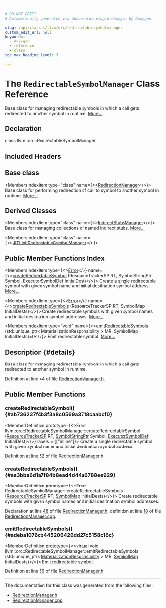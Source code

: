 ```yaml
---

# DO NOT EDIT!
# Automatically generated via docusaurus-plugin-doxygen by Doxygen.

slug: /api/classes/llvm/orc/redirectablesymbolmanager
custom_edit_url: null
keywords:
  - doxygen
  - reference
  - class
toc_max_heading_level: 3

---
```





# The `RedirectableSymbolManager` Class Reference

<DoxygenPage pluginConfig={pluginConfig}>

Base class for managing redirectable symbols in which a call gets redirected to another symbol in runtime. <a href="#details">More...</a>

## Declaration

<CodeBlock>class llvm::orc::RedirectableSymbolManager</CodeBlock>

## Included Headers

<IncludesList>
<IncludesListItem
  filePath="llvm/ExecutionEngine/Orc/RedirectionManager.h"
  permalink="/docs/api/files/include/include/llvm/include/llvm/executionengine/include/llvm/executionengine/orc/redirectionmanager-h"
  isLocal="true" />
</IncludesList>

## Base class

<MembersIndex>

<MembersIndexItem
  type="class"
  name={<><a href="/docs/api/classes/llvm/orc/redirectionmanager">RedirectionManager</a></>}>
Base class for performing redirection of call to symbol to another symbol in runtime. <a href="/docs/api/classes/llvm/orc/redirectionmanager/#details">More...</a>
</MembersIndexItem>

</MembersIndex>

## Derived Classes

<MembersIndex>

<MembersIndexItem
  type="class"
  name={<><a href="/docs/api/classes/llvm/orc/indirectstubsmanager">IndirectStubsManager</a></>}>
Base class for managing collections of named indirect stubs. <a href="/docs/api/classes/llvm/orc/indirectstubsmanager/#details">More...</a>
</MembersIndexItem>

<MembersIndexItem
  type="class"
  name={<><a href="/docs/api/classes/llvm/orc/jitlinkredirectablesymbolmanager">JITLinkRedirectableSymbolManager</a></>}>
</MembersIndexItem>

</MembersIndex>

## Public Member Functions Index

<MembersIndex>

<MembersIndexItem
  type={<><a href="/docs/api/classes/llvm/error">Error</a></>}
  name={<><a href="#ab736237f4b3f3a8c0569a3718caabcf0">createRedirectableSymbol</a> (ResourceTrackerSP RT, SymbolStringPtr Symbol, ExecutorSymbolDef InitialDest)</>}>
Create a single redirectable symbol with given symbol name and initial desitnation symbol address. <a href="#ab736237f4b3f3a8c0569a3718caabcf0">More...</a>
</MembersIndexItem>

<MembersIndexItem
  type={<><a href="/docs/api/classes/llvm/error">Error</a></>}
  name={<><a href="#aa3bba6d1a7f84b8ead4d44a6788ee929">createRedirectableSymbols</a> (ResourceTrackerSP RT, SymbolMap InitialDests)</>}>
Create redirectable symbols with given symbol names and initial desitnation symbol addresses. <a href="#aa3bba6d1a7f84b8ead4d44a6788ee929">More...</a>
</MembersIndexItem>

<MembersIndexItem
  type="void"
  name={<><a href="#adeba1076cb445206426dd27c5158c16c">emitRedirectableSymbols</a> (std::unique&#95;ptr&lt; MaterializationResponsibility &gt; MR, SymbolMap InitialDests)=0</>}>
Emit redirectable symbol. <a href="#adeba1076cb445206426dd27c5158c16c">More...</a>
</MembersIndexItem>

</MembersIndex>

## Description {#details}

Base class for managing redirectable symbols in which a call gets redirected to another symbol in runtime.

Definition at line 44 of file <a href="/docs/api/files/include/include/llvm/include/llvm/executionengine/include/llvm/executionengine/orc/redirectionmanager-h">RedirectionManager.h</a>.

<SectionDefinition>

## Public Member Functions

### createRedirectableSymbol() {#ab736237f4b3f3a8c0569a3718caabcf0}

<MemberDefinition
  prototype={<>Error llvm::orc::RedirectableSymbolManager::createRedirectableSymbol (<a href="/docs/api/namespaces/llvm/orc/#a25b487d71ccd2a8f38131e2b21c5d612">ResourceTrackerSP</a> RT, <a href="/docs/api/classes/llvm/orc/symbolstringptr">SymbolStringPtr</a> Symbol, <a href="/docs/api/classes/llvm/orc/executorsymboldef">ExecutorSymbolDef</a> InitialDest)</>}
  labels = {["inline"]}>
Create a single redirectable symbol with given symbol name and initial desitnation symbol address.

Definition at line <a href="/docs/api/files/include/include/llvm/include/llvm/executionengine/include/llvm/executionengine/orc/redirectionmanager-h/#l00052">52</a> of file <a href="/docs/api/files/include/include/llvm/include/llvm/executionengine/include/llvm/executionengine/orc/redirectionmanager-h">RedirectionManager.h</a>.
</MemberDefinition>

### createRedirectableSymbols() {#aa3bba6d1a7f84b8ead4d44a6788ee929}

<MemberDefinition
  prototype={<>Error RedirectableSymbolManager::createRedirectableSymbols (<a href="/docs/api/namespaces/llvm/orc/#a25b487d71ccd2a8f38131e2b21c5d612">ResourceTrackerSP</a> RT, <a href="/docs/api/namespaces/llvm/orc/#a8ab9a099de556e888c5f92a4fe49d2fa">SymbolMap</a> InitialDests)</>}>
Create redirectable symbols with given symbol names and initial desitnation symbol addresses.

Declaration at line <a href="/docs/api/files/include/include/llvm/include/llvm/executionengine/include/llvm/executionengine/orc/redirectionmanager-h/#l00048">48</a> of file <a href="/docs/api/files/include/include/llvm/include/llvm/executionengine/include/llvm/executionengine/orc/redirectionmanager-h">RedirectionManager.h</a>, definition at line <a href="/docs/api/files/lib/lib/executionengine/lib/executionengine/orc/redirectionmanager-cpp/#l00018">18</a> of file <a href="/docs/api/files/lib/lib/executionengine/lib/executionengine/orc/redirectionmanager-cpp">RedirectionManager.cpp</a>.
</MemberDefinition>

### emitRedirectableSymbols() {#adeba1076cb445206426dd27c5158c16c}

<MemberDefinition
  prototype={<>virtual void llvm::orc::RedirectableSymbolManager::emitRedirectableSymbols (std::unique&#95;ptr&lt; <a href="/docs/api/classes/llvm/orc/materializationresponsibility">MaterializationResponsibility</a> &gt; MR, <a href="/docs/api/namespaces/llvm/orc/#a8ab9a099de556e888c5f92a4fe49d2fa">SymbolMap</a> InitialDests)</>}>
Emit redirectable symbol.

Definition at line <a href="/docs/api/files/include/include/llvm/include/llvm/executionengine/include/llvm/executionengine/orc/redirectionmanager-h/#l00059">59</a> of file <a href="/docs/api/files/include/include/llvm/include/llvm/executionengine/include/llvm/executionengine/orc/redirectionmanager-h">RedirectionManager.h</a>.
</MemberDefinition>

</SectionDefinition>

<hr/>

The documentation for this class was generated from the following files:

<ul>
<li><a href="/docs/api/files/include/include/llvm/include/llvm/executionengine/include/llvm/executionengine/orc/redirectionmanager-h">RedirectionManager.h</a></li>
<li><a href="/docs/api/files/lib/lib/executionengine/lib/executionengine/orc/redirectionmanager-cpp">RedirectionManager.cpp</a></li>
</ul>

</DoxygenPage>
